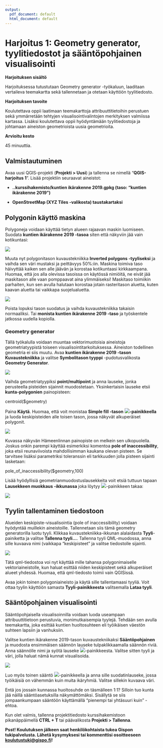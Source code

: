 ```yaml
---
output:
  pdf_document: default
  html_document: default
---
```

# Harjoitus 1: Geometry generator, tyylitiedostot ja sääntöpohjainen visualisointi

**Harjoituksen sisältö**

Harjoituksessa tutustutaan Geometry generator -työkaluun, laaditaan vertaileva teemakartta sekä tallennetaan ja otetaan käyttöön tyylitiedosto.

**Harjoituksen tavoite**

Koulutettava oppii laatimaan teemakarttoja attribuuttitietoihin perustuen sekä ymmärretään tehtyjen visualisointivalintojen merkityksen valmiissa kartassa. Lisäksi koulutettava oppii hyödyntämään tyylitiedostoja ja johtamaan aineiston geometrioista uusia geometrioita.  

**Arvioitu kesto**

45 minuuttia.

## **Valmistautuminen**

Avaa uusi QGIS-projekti (**Projekti \> Uusi**) ja tallenna se nimellä "**QGIS-harjoitus 1**". Lisää projektiin seuraavat aineistot:

-   **..kurssihakemisto/kuntien ikärakenne 2019.gpkg (taso: "kuntien ikärakenne 2019")**

-   **OpenStreetMap (XYZ Tiles -valikosta) taustakartaksi**

## **Polygonin käyttö maskina**

Polygoneja voidaan käyttää tietyn alueen rajaavan maskin luomiseen. Suodata **kuntien ikärakenne 2019 -tasoa** siten että näkyviin jää vain kotikuntasi:

![](img/harjoitus_1/image1.png)

Muuta nyt polygonitason kuvaustekniikka **Inverted polygons -tyyliseksi** ja vaihda sen väri mustaksi ja peittävyys 50%:iin. Maskina toimiva taso häivyttää kaiken sen alle jäävän ja korostaa kotikuntaasi kirkkaampana. Huomaa, että jos alla olevissa tasoissa on käytössä nimiöitä, ne eivät jää maskitason alle vaan pomppaavat aina ylimmäiseksi! Maskitaso toimiikin parhaiten, kun sen avulla halutaan korostaa jotain rasteritason aluetta, kuten kaavan aluetta tai vaikkapa suojelualuetta.

![](img/harjoitus_1/image2.png)

Poista lopuksi tason suodatus ja vaihda kuvaustekniikka takaisin normaaliksi. Tai **monista kuntien ikärakenne 2019 -taso** ja työskentele jatkossa uudella kopiolla.

### **Geometry generator**

Tällä työkalulla voidaan muuntaa vektorimuotoisia aineistoja geometriatyypistä toiseen visualisointitarkoituksessa. Aineiston todellinen geometria ei siis muutu. Avaa **kuntien ikärakenne 2019 -tason** **Kuvaustekniikka** ja valitse **Symbolitason tyyppi** -pudotusvalikosta **Geometry Generator**.

![](img/harjoitus_1/image3.png)

Vaihda geometriatyypiksi **point/multipoint** ja anna lauseke, jonka perusteella pisteiden sijainnit muodostetaan. Yksinkertaisin lauseke etsii **kunta-polygonien** painopisteen:

::: code-box
centroid(\$geometry)
:::

Paina **Käytä**. Huomaa, että voit monistaa **Simple fill -tason** ![](img/harjoitus_1/image4.png)**-painikkeella** ja luoda keskipisteiden alle toisen tason, jossa näkyvät alkuperäiset polygonit.

![](img/harjoitus_1/image5.png)

Kuvassa näkyvän Hämeenlinnan painopiste on melkein sen ulkopuolella. Joskus onkin parempi käyttää esimerkiksi komentoa **pole of inaccessibility**, joka etsii reunaviivoista mahdollisimman kaukana olevan pisteen. Se tarvitsee lisäksi parametriksi toleranssin eli tarkkuuden jolla pisteen sijainti lasketaan:

::: code-box
pole_of_inaccessibility(\$geometry,100)
:::

Lisää hyödyllisiä geometrianmuodostuslausekkeita voit etsiä tuttuun tapaan **Lausekkeen muokkaus -ikkunassa** joka löytyy ![](img/harjoitus_1/image6.png)-painikkeen takaa:

![](img/harjoitus_1/image7.png)

## **Tyylin tallentaminen tiedostoon**

Alueiden keskipiste-visualisointia (pole of inaccessibility) voidaan hyödyntää muillekin aineistoille. Tallennetaan siis tämä geometry generatorilla luotu tyyli. Klikkaa kuvaustekniikka-ikkunan alalaidasta **Tyyli**-painiketta ja valitse **Tallenna tyyli\...**. Tallenna tyyli QML-muodossa, anna sille kuvaava nimi (vaikkapa "keskipisteet" ja valitse tiedostolle sijainti.

![](img/harjoitus_1/image8.png)

Tätä qml-tiedostoa voi nyt käyttää mille tahansa polygonimaiselle vektoriaineistolle, kun haluat esittää niiden keskipisteet sekä alkuperäiset alueet yhdessä. Huomaa, että qml-tiedosto toimii vain QGISissä.

Avaa jokin toinen polygoniaineisto ja käytä sille tallentamaasi tyyliä. Voit ottaa tyylin käyttöön samasta **Tyyli-painikkeesta** valitsemalla **Lataa tyyli**.

## **Sääntöpohjainen visualisointi**

Sääntöpohjaisella visualisoinnilla voidaan luoda useampaan attribuuttitietoon perustuvia, monimutkaisempia tyylejä. Tehdään sen avulla teemakartta, joka esittää kuntien huoltosuhteen eli työikäisen väestön suhteen lapsiin ja vanhuksiin.

Valitse kuntien ikärakenne 2019-tason kuvaustekniikaksi **Sääntöpohjainen** ja muodosta ensimmäisen säännön lauseke tulpaklikkaamalla säännön riviä. Anna säännölle nimi ja syötä lauseke ![](img/harjoitus_1/image9.png)-painikkeesta. Valitse sitten tyyli ja väri, jolla haluat nämä kunnat visualisoida.

![](img/harjoitus_1/image10.png)

Luo myös toinen sääntö ![](img/harjoitus_1/image11.png)-painikkeella ja anna sille suodatinlauseke, jossa työikäisiä on vähemmän kuin muita ikäryhmiä. Valitse sillekin kuvaava väri.

Entä jos jossain kunnassa huoltosuhde on täsmälleen 1:1? Silloin tuo kunta jää näillä sääntöasetuksilla näkymättömäksi. Sisällytä se siis jompaankumpaan sääntöön käyttämällä "pienempi tai yhtäsuuri kuin" -ehtoa.

Kun olet valmis, tallenna projektitiedosto kurssihakemistoon pikanäppäimellä **CTRL + T** tai päävalikosta **Projekti \> Tallenna**.

::: hint-box
**Psst! Koulutuksen jälkeen saat henkilökohtaista tukea Gispon tukipalvelusta. Lähetä kysymyksesi tai kommenttisi osoitteeseen [koulutustuki\@gispo.fi](mailto:koulutustuki@gispo.fi){.email}!**
:::
